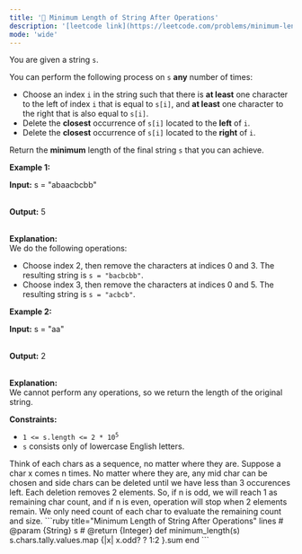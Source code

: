 ```yaml
---
title: '🧀 Minimum Length of String After Operations'
description: '[leetcode link](https://leetcode.com/problems/minimum-length-of-string-after-operations/description/)'
mode: 'wide'
---
```

<Tabs>
  <Tab title="Question" icon="circle-question" iconType="regular">
    <Card>
      <p>You are given a string <code>s</code>.</p>  <p>You can perform the following process on <code>s</code> <strong>any</strong> number of times:</p>  <ul>  <li>Choose an index <code>i</code> in the string such that there is <strong>at least</strong> one character to the left of index <code>i</code> that is equal to <code>s[i]</code>, and <strong>at least</strong> one character to the right that is also equal to <code>s[i]</code>.</li>  <li>Delete the <strong>closest</strong> occurrence of <code>s[i]</code> located to the <strong>left</strong> of <code>i</code>.</li>  <li>Delete the <strong>closest</strong> occurrence of <code>s[i]</code> located to the <strong>right</strong> of <code>i</code>.</li> </ul>  <p>Return the <strong>minimum</strong> length of the final string <code>s</code> that you can achieve.</p>   <p><strong class="example">Example 1:</strong></p>  <div class="example-block"> <p><strong>Input:</strong> <span class="example-io">s = &quot;abaacbcbb&quot;</span></p>  <p><br/> <strong>Output:</strong> <span class="example-io">5</span></p>  <p><br/> <strong>Explanation:</strong><br /> We do the following operations:</p>  <ul>  <li>Choose index 2, then remove the characters at indices 0 and 3. The resulting string is <code>s = &quot;bacbcbb&quot;</code>.</li>  <li>Choose index 3, then remove the characters at indices 0 and 5. The resulting string is <code>s = &quot;acbcb&quot;</code>.</li> </ul> </div>  <p><strong class="example">Example 2:</strong></p>  <div class="example-block"> <p><strong>Input:</strong> <span class="example-io">s = &quot;aa&quot;</span></p>  <p><br/> <strong>Output:</strong> <span class="example-io">2</span></p>  <p><br/> <strong>Explanation:</strong><br /> We cannot perform any operations, so we return the length of the original string.</p> </div>   <p><strong>Constraints:</strong></p>  <ul>  <li><code>1 &lt;= s.length &lt;= 2 * 10<sup>5</sup></code></li>  <li><code>s</code> consists only of lowercase English letters.</li> </ul> 
    </Card>
  </Tab>
  <Tab title="Solution" icon="lightbulb" iconType="regular" >
    <Card>
      Think of each chars as a sequence, no matter where they are. Suppose a char x comes n times. No matter where they are, any mid char can be chosen and side chars can be deleted until we have less than 3 occurences left. Each deletion removes 2 elements. So, if n is odd, we will reach 1 as remaining char count, and if n is even, operation will stop when 2 elements remain. We only need count of each char to evaluate the remaining count and size.  
    </Card>
  <Expandable title="code">
    <CodeGroup dropdown>
```ruby title="Minimum Length of String After Operations" lines
# @param {String} s
# @return {Integer}
def minimum_length(s)
  s.chars.tally.values.map {|x| x.odd? ? 1:2 }.sum
end
```
    </CodeGroup>
  </Expandable>
  </Tab>
</Tabs>